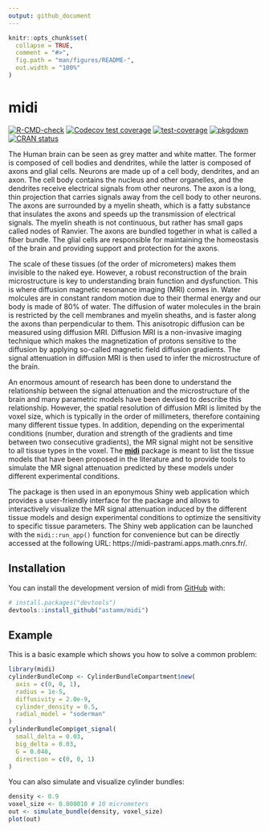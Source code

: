 ```yaml
---
output: github_document
---
```


<!-- README.md is generated from README.Rmd. Please edit that file -->

```r
knitr::opts_chunk$set(
  collapse = TRUE,
  comment = "#>",
  fig.path = "man/figures/README-",
  out.width = "100%"
)
```

# midi

<!-- badges: start -->
[![R-CMD-check](https://github.com/astamm/midi/actions/workflows/R-CMD-check.yaml/badge.svg)](https://github.com/astamm/midi/actions/workflows/R-CMD-check.yaml)
[![Codecov test coverage](https://codecov.io/gh/astamm/midi/branch/main/graph/badge.svg)](https://app.codecov.io/gh/astamm/midi?branch=main)
[![test-coverage](https://github.com/astamm/midi/actions/workflows/test-coverage.yaml/badge.svg)](https://github.com/astamm/midi/actions/workflows/test-coverage.yaml)
[![pkgdown](https://github.com/astamm/midi/actions/workflows/pkgdown.yaml/badge.svg)](https://github.com/astamm/midi/actions/workflows/pkgdown.yaml)
[![CRAN status](https://www.r-pkg.org/badges/version/midi)](https://CRAN.R-project.org/package=midi)
<!-- badges: end -->

The Human brain can be seen as grey matter and white matter. The former is
composed of cell bodies and dendrites, while the latter is composed of axons and
glial cells. Neurons are made up of a cell body, dendrites, and an axon. The
cell body contains the nucleus and other organelles, and the dendrites receive
electrical signals from other neurons. The axon is a long, thin projection that
carries signals away from the cell body to other neurons. The axons are
surrounded by a myelin sheath, which is a fatty substance that insulates the
axons and speeds up the transmission of electrical signals. The myelin sheath is
not continuous, but rather has small gaps called nodes of Ranvier. The axons are
bundled together in what is called a fiber bundle. The glial cells are
responsible for maintaining the homeostasis of the brain and providing support
and protection for the axons.

The scale of these tissues (of the order of micrometers) makes them invisible to
the naked eye. However, a robust reconstruction of the brain microstructure is
key to understanding brain function and dysfunction. This is where diffusion
magnetic resonance imaging (MRI) comes in. Water molcules are in constant random
motion due to their thermal energy and our body is made of 80% of water. The
diffusion of water molecules in the brain is restricted by the cell membranes
and myelin sheaths, and is faster along the axons than perpendicular to them.
This anisotropic diffusion can be measured using diffusion MRI. Diffusion MRI is
a non-invasive imaging technique which makes the magnetization of protons
sensitive to the diffusion by applying so-called magnetic field diffusion
gradients. The signal attenuation in diffusion MRI is then used to infer the
microstructure of the brain.

An enormous amount of research has been done to understand the relationship
between the signal attenuation and the microstructure of the brain and many
parametric models have been devised to describe this relationship. However, the
spatial resolution of diffusion MRI is limited by the voxel size, which is
typically in the order of millimeters, therefore containing many different
tissue types. In addition, depending on the experimental conditions (number,
duration and strength of the gradients and time between two consecutive
gradients), the MR signal might not be sensitive to all tissue types in the
voxel. The [**midi**](https://astamm.github.io/midi/) package is meant to list
the tissue models that have been proposed in the literature and to provide tools
to simulate the MR signal attenuation predicted by these models under different
experimental conditions.

The package is then used in an eponymous Shiny web application which provides a
user-friendly interface for the package and allows to interactively visualize
the MR signal attenuation induced by the different tissue models and design
experimental conditions to optimize the sensitivity to specific tissue
parameters. The Shiny web application can be launched with the `midi::run_app()`
function for convenience but can be directly accessed at the following URL:
https://midi-pastrami.apps.math.cnrs.fr/.

## Installation

You can install the development version of midi from [GitHub](https://github.com/) with:

``` r
# install.packages("devtools")
devtools::install_github("astamm/midi")
```

## Example

This is a basic example which shows you how to solve a common problem:

```r
library(midi)
cylinderBundleComp <- CylinderBundleCompartment$new(
  axis = c(0, 0, 1),
  radius = 1e-5,
  diffusivity = 2.0e-9,
  cylinder_density = 0.5,
  radial_model = "soderman"
)
cylinderBundleComp$get_signal(
  small_delta = 0.03,
  big_delta = 0.03,
  G = 0.040,
  direction = c(0, 0, 1)
)
```

You can also simulate and visualize cylinder bundles:

```r
density <- 0.9
voxel_size <- 0.000010 # 10 micrometers
out <- simulate_bundle(density, voxel_size)
plot(out)
```
